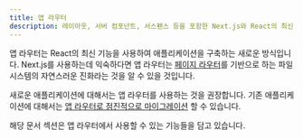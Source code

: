 ```yaml
---
title: 앱 라우터
description: 레이아웃, 서버 컴포넌트, 서스펜스 등을 포함한 Next.js와 React의 최신 기능을 새로운 앱 라우터와 함께 사용해보세요.
---
```


앱 라우터는 React의 최신 기능을 사용하여 애플리케이션을 구축하는 새로운 방식입니다. Next.js를 사용하는데 익숙하다면 앱 라우터는 [페이지 라우터](/docs/pages)를 기반으로 하는 파일 시스템의 자연스러운 진화라는 것을 알 수 있을 것입니다.

새로운 애플리케이션에 대해서는 앱 라우터를 사용하는 것을 권장합니다. 기존 애플리케이션에 대해서는 [앱 라우터로 점진적으로 마이그레이션](/docs/app/building-your-application/upgrading/app-router-migration) 할 수 있습니다.

해당 문서 섹션은 앱 라우터에서 사용할 수 있는 기능들을 담고 있습니다.